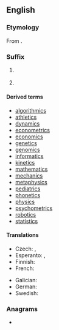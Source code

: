 {{also|ics|ICS|ICs}}
==English==

===Etymology===
From {{m|en|ic||related or pertaining to}}.

===Suffix===
{{en-suffix}}

# {{n-g|Forms nouns referring to fields of knowledge or practice.}}
#: {{synonyms|en|-logy}}
# {{n-g|Forms nouns referring to activities.}}

====Derived terms====
{{suffixsee|en}}
* [[algorithmics]]
* [[athletics]]
* [[dynamics]]
* [[econometrics]]
* [[economics]]
* [[genetics]]
* [[genomics]]
* [[informatics]]
* [[kinetics]]
* [[mathematics]]
* [[mechanics]]
* [[metaphysics]]
* [[pediatrics]]
* [[phonetics]]
* [[physics]]
* [[psychometrics]]
* [[robotics]]
* [[statistics]]

====Translations====
{{trans-top|fields of knowledge or practice}}
* Czech: {{t|cs|-ika}}, {{t|cs|-ie}}
* Esperanto: {{t|eo|-iko}}, {{t|eo|-scienco}}
* Finnish: {{t|fi|-iikka}}
* French: {{t+|fr|-ique}}
{{trans-mid}}
* Galician: {{t|gl|-ica|f}}
* German: {{t+|de|-ik}}
* Swedish: {{t|sv|-tik}}
{{trans-bottom}}

===Anagrams===
* {{anagrams|en|a=cis|CIS|CSI|SCI|SIC|Sci.|cis|cis-|sci|sci.|sic}}